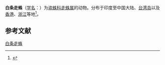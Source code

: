{{Speciesbox
| name = 白条走蛛
| status = 
| status_system = 
| image = 
| genus = Nilus
| species =  phipsoni
| authority = (F. O. Pickard-Cambridge, 1898)
}}

'''白条走蛛'''（[[学名|学名]]：{{lang|la|''Nilus phipsoni''}}）为[[盗蛛科|盗蛛科]][[走蛛属|走蛛属]]的动物。分布于印度至中国大陆、[[台湾岛|台湾岛]]以及[[香港|香港]]、[[浙江|浙江]]等地<ref name='id13981'>{{cite web| url =http://www.bioinfo.cn/db05/BjdwSpecies.php?action=view&id=13981| title =白条走蛛| work =《中国动物物种编目数据库》| publisher =中国科学院微生物研究所| author =中国科学院动物研究所| accessdate =2009-04-28| deadurl =yes| archiveurl =https://web.archive.org/web/20160305044154/http://www.bioinfo.cn/db05/BjdwSpecies.php?action=view&id=13981| archivedate =2016-03-05}}</ref>。

== 参考文献 ==
{{reflist}}

{{Wikispecies|Thalassius phipsoni}}
{{Taxonbar|from=Q27504352}}

[[Category:走蛛属|白条走蛛]]


{{蜘蛛小作品}}